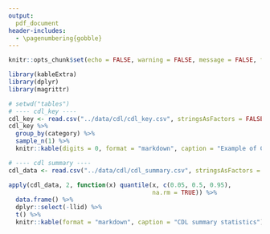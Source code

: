```yaml
---
output:
  pdf_document
header-includes: 
  - \pagenumbering{gobble}
---
```


```r
knitr::opts_chunk$set(echo = FALSE, warning = FALSE, message = FALSE, fig.path = "../figures/", fig.width = 5, fig.height = 6)
```

```r
library(kableExtra)
library(dplyr)
library(magrittr)

# setwd("tables")
# ---- cdl_key ----
cdl_key <- read.csv("../data/cdl/cdl_key.csv", stringsAsFactors = FALSE)
cdl_key %>%
  group_by(category) %>%
  sample_n(1) %>%
  knitr::kable(digits = 0, format = "markdown", caption = "Example of CDL categorizations.") 

# ---- cdl summary ----
cdl_data <- read.csv("../data/cdl/cdl_summary.csv", stringsAsFactors = FALSE)

apply(cdl_data, 2, function(x) quantile(x, c(0.05, 0.5, 0.95), 
                                        na.rm = TRUE)) %>%
  data.frame() %>%
  dplyr::select(-llid) %>%
  t() %>%
  knitr::kable(format = "markdown", caption = "CDL summary statistics")
```
